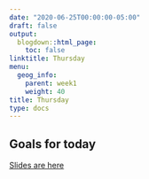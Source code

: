 ```yaml
---
date: "2020-06-25T00:00:00-05:00"
draft: false
output:
  blogdown::html_page:
    toc: false
linktitle: Thursday
menu:
  geog_info:
    parent: week1
    weight: 40
title: Thursday
type: docs
---
```

  
## Goals for today


[Slides are here](https://murraygeo.com/slides/intro_geographic_information/Day02/slides.html)
